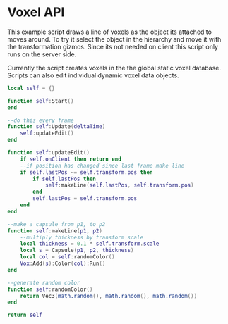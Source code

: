 # Voxel API

This example script draws a line of voxels as the object its attached to moves around. To try it select the object in the hierarchy and move it with the transformation gizmos.
Since its not needed on client this script only runs on the server side.

Currently the script creates voxels in the the global static voxel database. Scripts can also edit individual dynamic voxel data objects.

```lua
local self = {}

function self:Start()
end

--do this every frame
function self:Update(deltaTime)
    self:updateEdit()
end

function self:updateEdit()
    if self.onClient then return end
    --if position has changed since last frame make line
    if self.lastPos ~= self.transform.pos then
        if self.lastPos then
            self:makeLine(self.lastPos, self.transform.pos)
        end
        self.lastPos = self.transform.pos
    end
end

--make a capsule from p1, to p2
function self:makeLine(p1, p2)
    --multiply thickness by transform scale
    local thickness = 0.1 * self.transform.scale
    local s = Capsule(p1, p2, thickness)
    local col = self:randomColor()
    Vox:Add(s):Color(col):Run()
end

--generate random color
function self:randomColor()
    return Vec3(math.random(), math.random(), math.random())
end

return self
```